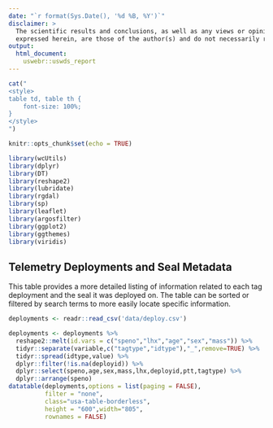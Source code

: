```yaml
---
date: "`r format(Sys.Date(), '%d %B, %Y')`"
disclaimer: >
  The scientific results and conclusions, as well as any views or opinions 
  expressed herein, are those of the author(s) and do not necessarily reflect   those of NOAA or the Department of Commerce.
output:
  html_document:
    uswebr::uswds_report
---
```


```r
cat("
<style>
table td, table th {
    font-size: 100%;
}
</style>
")
```

```r
knitr::opts_chunk$set(echo = TRUE)
```

```r
library(wcUtils)
library(dplyr)
library(DT)
library(reshape2)
library(lubridate)
library(rgdal)
library(sp)
library(leaflet)
library(argosfilter)
library(ggplot2)
library(ggthemes)
library(viridis)
```

## Telemetry Deployments and Seal Metadata

This table provides a more detailed listing of information related to each tag deployment and the seal it was deployed on. The table can be sorted or filtered by search terms to more easily locate specific information.

```r
deployments <- readr::read_csv('data/deploy.csv')

deployments <- deployments %>% 
  reshape2::melt(id.vars = c("speno","lhx","age","sex","mass")) %>% 
  tidyr::separate(variable,c("tagtype","idtype"),"_",remove=TRUE) %>% 
  tidyr::spread(idtype,value) %>% 
  dplyr::filter(!is.na(deployid)) %>% 
  dplyr::select(speno,age,sex,mass,lhx,deployid,ptt,tagtype) %>% 
  dplyr::arrange(speno)
datatable(deployments,options = list(paging = FALSE),
          filter = "none",
          class="usa-table-borderless",
          height = "600",width="805",
          rownames = FALSE)
```
